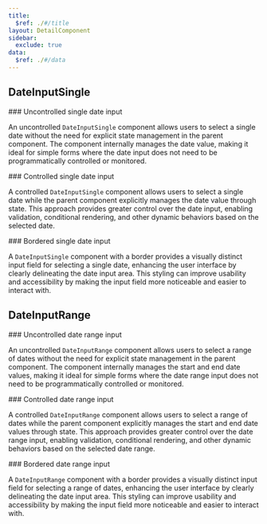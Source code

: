 ```yaml
---
title:
  $ref: ./#/title
layout: DetailComponent
sidebar:
  exclude: true
data:
  $ref: ./#/data
---
```


## DateInputSingle

<LivePreviewControls>

<LivePreview componentName="date-input" exampleName="Single">
### Uncontrolled single date input

An uncontrolled `DateInputSingle` component allows users to select a single date without the need for explicit state management in the parent component. The component internally manages the date value, making it ideal for simple forms where the date input does not need to be programmatically controlled or monitored.

</LivePreview>

<LivePreview componentName="date-input" exampleName="SingleControlled">
### Controlled single date input

A controlled `DateInputSingle` component allows users to select a single date while the parent component explicitly manages the date value through state. This approach provides greater control over the date input, enabling validation, conditional rendering, and other dynamic behaviors based on the selected date.

</LivePreview>

<LivePreview componentName="date-input" exampleName="SingleBordered">
### Bordered single date input

A `DateInputSingle` component with a border provides a visually distinct input field for selecting a single date, enhancing the user interface by clearly delineating the date input area. This styling can improve usability and accessibility by making the input field more noticeable and easier to interact with.

</LivePreview>

</LivePreviewControls>

## DateInputRange

<LivePreviewControls>

<LivePreview componentName="date-input" exampleName="Range">
### Uncontrolled date range input

An uncontrolled `DateInputRange` component allows users to select a range of dates without the need for explicit state management in the parent component. The component internally manages the start and end date values, making it ideal for simple forms where the date range input does not need to be programmatically controlled or monitored.

</LivePreview>

<LivePreview componentName="date-input" exampleName="RangeControlled">
### Controlled date range input

A controlled `DateInputRange` component allows users to select a range of dates while the parent component explicitly manages the start and end date values through state. This approach provides greater control over the date range input, enabling validation, conditional rendering, and other dynamic behaviors based on the selected date range.

</LivePreview>

<LivePreview componentName="date-input" exampleName="RangeBordered">
### Bordered date range input

A `DateInputRange` component with a border provides a visually distinct input field for selecting a range of dates, enhancing the user interface by clearly delineating the date input area. This styling can improve usability and accessibility by making the input field more noticeable and easier to interact with.

</LivePreview>

</LivePreviewControls>
